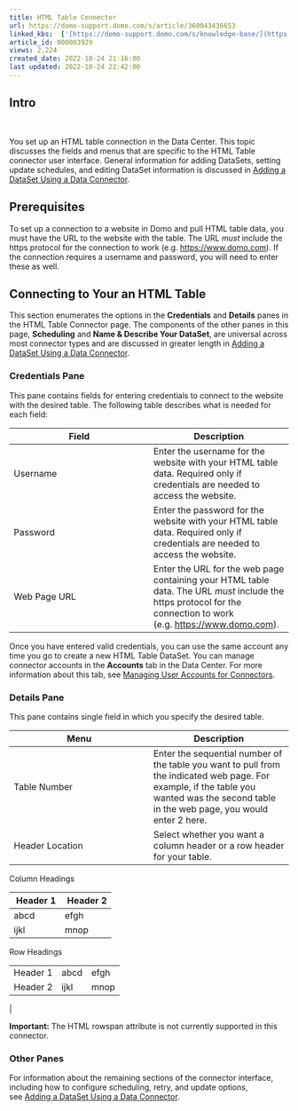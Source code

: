 ```yaml
---
title: HTML Table Connector
url: https://domo-support.domo.com/s/article/360043436653
linked_kbs:  ['[https://domo-support.domo.com/s/knowledge-base/](https://domo-support.domo.com/s/knowledge-base/)', '[https://domo-support.domo.com/s/](https://domo-support.domo.com/s/)', '[https://domo-support.domo.com/s/topic/0TO5w000000ZammGAC](https://domo-support.domo.com/s/topic/0TO5w000000ZammGAC)', '[https://domo-support.domo.com/s/topic/0TO5w000000ZanLGAS](https://domo-support.domo.com/s/topic/0TO5w000000ZanLGAS)', '[https://domo-support.domo.com/s/topic/0TO5w000000ZaowGAC](https://domo-support.domo.com/s/topic/0TO5w000000ZaowGAC)', '[https://domo-support.domo.com/s/article/360042926274](https://domo-support.domo.com/s/article/360042926274)', '[https://domo-support.domo.com/s/article/360042926054](https://domo-support.domo.com/s/article/360042926054)', '[https://domo-support.domo.com/s/article/360043436653](https://domo-support.domo.com/s/article/360043436653)', '[https://domo-support.domo.com/s/topic/0TO5w000000ZaowGAC/file-connectors](https://domo-support.domo.com/s/topic/0TO5w000000ZaowGAC/file-connectors)', '[https://domo-support.domo.com/s/article/360043429933](https://domo-support.domo.com/s/article/360043429933)', '[https://domo-support.domo.com/s/article/360043429953](https://domo-support.domo.com/s/article/360043429953)', '[https://domo-support.domo.com/s/article/360042925494](https://domo-support.domo.com/s/article/360042925494)', '[https://domo-support.domo.com/s/article/4408174643607](https://domo-support.domo.com/s/article/4408174643607)', '[https://domo-support.domo.com/s/article/360043429913](https://domo-support.domo.com/s/article/360043429913)', '[https://domo-support.domo.com/s/login/](https://domo-support.domo.com/s/login/)']
article_id: 000003929
views: 2,224
created_date: 2022-10-24 21:16:00
last updated: 2022-10-24 22:42:00
---
```




Intro
-----


 


You set up an HTML table connection in the Data Center. This topic discusses the fields and menus that are specific to the HTML Table connector user interface. General information for adding DataSets, setting update schedules, and editing DataSet information is discussed in [Adding a DataSet Using a Data Connector](/s/article/360042926274).


Prerequisites
-------------


To set up a connection to a website in Domo and pull HTML table data, you must have the URL to the website with the table. The URL *must* include the https protocol for the connection to work (e.g. <https://www.domo.com>). If the connection requires a username and password, you will need to enter these as well.


Connecting to Your an HTML Table
--------------------------------


This section enumerates the options in the **Credentials** and **Details** panes in the HTML Table Connector page. The components of the other panes in this page, **Scheduling** and **Name & Describe Your DataSet**, are universal across most connector types and are discussed in greater length in [Adding a DataSet Using a Data Connector](/s/article/360042926274 "Adding a DataSet Using a Data Connector").


### Credentials Pane


This pane contains fields for entering credentials to connect to the website with the desired table. The following table describes what is needed for each field:  




| Field | Description |
| --- | --- |
| Username | Enter the username for the website with your HTML table data. Required only if credentials are needed to access the website.  |
| Password | Enter the password for the website with your HTML table data. Required only if credentials are needed to access the website. |
| Web Page URL | Enter the URL for the web page containing your HTML table data. The URL *must* include the https protocol for the connection to work (e.g. <https://www.domo.com>). |


Once you have entered valid credentials, you can use the same account any time you go to create a new HTML Table DataSet. You can manage connector accounts in the **Accounts** tab in the Data Center. For more information about this tab, see [Managing User Accounts for Connectors](/s/article/360042926054 "Managing User Accounts for Connectors").


### Details Pane


This pane contains single field in which you specify the desired table. 




| Menu | Description |
| --- | --- |
| Table Number | Enter the sequential number of the table you want to pull from the indicated web page. For example, if the table you wanted was the second table in the web page, you would enter 2 here.   |
| Header Location | Select whether you want a column header or a row header for your table. 
Column Headings

|  Header 1 |  Header 2 |
| --- | --- |
| abcd | efgh |
| ijkl | mnop |

Row Headings

|  |  |  |
| --- | --- | --- |
| Header 1 | abcd | efgh |
| Header 2 | ijkl | mnop |

 |







**Important:** The HTML rowspan attribute is not currently supported in this connector.



### Other Panes


For information about the remaining sections of the connector interface, including how to configure scheduling, retry, and update options, see [Adding a DataSet Using a Data Connector](/s/article/360042926274).

